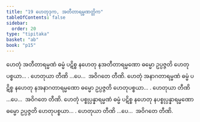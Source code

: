 ```yaml
---
title: "19 ဟေတုဒုက, အတီတာရမ္မဏတ္တိက"
tableOfContents: false
sidebar:
  order: 20
type: "tipitaka"
basket: "ab"
book: "p15"
---
```



<DynamicBreadcrumb />

<Division number="27" book="p15" e="ch" v="40" p="222">

<Paragraph number="75" book="p15">
ဟေတုံ အတီတာရမ္မဏံ ဓမ္မံ ပဋိစ္စ နဟေတု နအတီတာရမ္မဏော ဓမ္မော ဥပ္ပဇ္ဇတိ ဟေတုပစ္စယာ… . ဟေတုယာ တီဏိ …ပေ…  အဝိဂတေ တီဏိ.
</Paragraph>

<Paragraph number="76" book="p15">
ဟေတုံ အနာဂတာရမ္မဏံ ဓမ္မံ ပဋိစ္စ နဟေတု နအနာဂတာရမ္မဏော ဓမ္မော ဥပ္ပဇ္ဇတိ ဟေတုပစ္စယာ… . ဟေတုယာ တီဏိ …ပေ…  အဝိဂတေ တီဏိ.
</Paragraph>

<Paragraph number="77" book="p15">
ဟေတုံ ပစ္စုပ္ပန္နာရမ္မဏံ ဓမ္မံ ပဋိစ္စ နဟေတု နပစ္စုပ္ပန္နာရမ္မဏော ဓမ္မော ဥပ္ပဇ္ဇတိ ဟေတုပစ္စယာ… . ဟေတုယာ တီဏိ …ပေ…  အဝိဂတေ တီဏိ.
</Paragraph>
</Division>